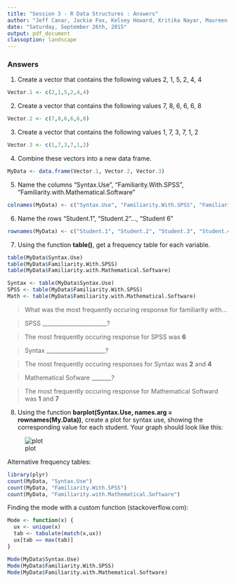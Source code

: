 ```yaml
---
title: "Session 3 - R Data Structures : Answers"
author: "Jeff Canar, Jackie Fox, Kelsey Howard, Kritika Nayar, Maureen Satyshur"
date: "Saturday, September 26th, 2015"
output: pdf_document
classoption: landscape
---
```


### Answers

1.  Create a vector that contains the following values 2, 1, 5, 2, 4, 4

```r
Vector.1 <- c(2,1,5,2,4,4)
```

2.  Create a vector that contains the following values 7, 8, 6, 6, 6, 8

```r
Vector.2 <- c(7,8,6,6,6,8)
```

3.  Create a vector that contains the following values 1, 7, 3, 7, 1, 2

```r
Vector.3 <- c(1,7,3,7,1,2)
```

4.  Combine these vectors into a new data frame.

```r
MyData <- data.frame(Vector.1, Vector.2, Vector.3)
```

5.  Name the columns "Syntax.Use", "Familiarity.With.SPSS", "Familiarity.with.Mathematical.Software"

```r
colnames(MyData) <- c("Syntax.Use", "Familiarity.With.SPSS", "Familiarity.with.Mathematical.Software")
```

6.  Name the rows "Student.1", "Student.2"..., "Student 6"

```r
rownames(MyData) <- c("Student.1", "Student.2", "Student.3", "Student.4", "Student.5", "Student 6")
```

\newpage

7.  Using the function **table()**, get a frequency table for each variable.

```r
table(MyData$Syntax.Use)
table(MyData$Familiarity.With.SPSS)
table(MyData$Familiarity.with.Mathematical.Software)
```

```r
Syntax <- table(MyData$Syntax.Use)
SPSS <- table(MyData$Familiarity.With.SPSS)
Math <- table(MyData$Familiarity.with.Mathematical.Software)
```

> What was the most frequently occuring response for familiarity with...

> SPSS _______________________?

> The most frequently occuring response for SPSS was **6**

> Syntax _____________________?

> The most frequently occuring responses for Syntax was **2** and **4**

> Mathematical Sofware _______?

> The most frequently occuring response for Mathematical Softward was  **1** and **7**

\newpage

8.  Using the function **barplot(Syntax.Use, names.arg = rownames(My.Data))**, create a plot for syntax use, showing the corresponding value for each student.  Your graph should look like this:

![plot](C:/Users/Jeff/Documents/NU/RStudentLab/SyntaxPlot.png)

\newpage

Alternative frequency tables:

```r
library(plyr)
count(MyData, "Syntax.Use")
count(MyData, "Familiarity.With.SPSS")
count(MyData, "Familiarity.with.Mathematical.Software")
```

\newpage

Finding the mode with a custom function (stackoverflow.com):

```r
Mode <- function(x) {
  ux <- unique(x)
  tab <- tabulate(match(x,ux))
  ux[tab == max(tab)]
}

Mode(MyData$Syntax.Use)
Mode(MyData$Familiarity.With.SPSS)
Mode(MyData$Familiarity.with.Mathematical.Software)
```
